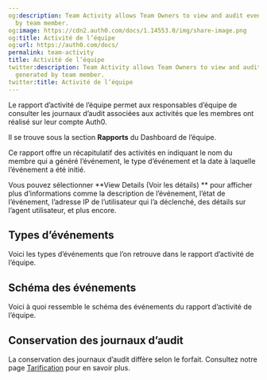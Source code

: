 ```yaml
---
og:description: Team Activity allows Team Owners to view and audit event logs generated
  by team member.
og:image: https://cdn2.auth0.com/docs/1.14553.0/img/share-image.png
og:title: Activité de l’équipe
og:url: https://auth0.com/docs/
permalink: team-activity
title: Activité de l’équipe
twitter:description: Team Activity allows Team Owners to view and audit event logs
  generated by team member.
twitter:title: Activité de l’équipe
---
```


Le rapport d’activité de l’équipe permet aux responsables d’équipe de consulter les journaux d’audit associées aux activités que les membres ont réalisé sur leur compte Auth0.

Il se trouve sous la section **Rapports** du Dashboard de l’équipe.

Ce rapport offre un récapitulatif des activités en indiquant le nom du membre qui a généré l’événement, le type d’événement et la date à laquelle l’événement a été initié.

Vous pouvez sélectionner **View Details (Voir les détails) ** pour afficher plus d’informations comme la description de l’événement, l’état de l’événement, l’adresse IP de l’utilisateur qui l’a déclenché, des détails sur l’agent utilisateur, et plus encore.

## Types d’événements

Voici les types d’événements que l’on retrouve dans le rapport d’activité de l’équipe.





## Schéma des événements

Voici à quoi ressemble le schéma des événements du rapport d’activité de l’équipe.





## Conservation des journaux d’audit

La conservation des journaux d’audit diffère selon le forfait. Consultez notre page [Tarification](https://auth0.com/pricing) pour en savoir plus.